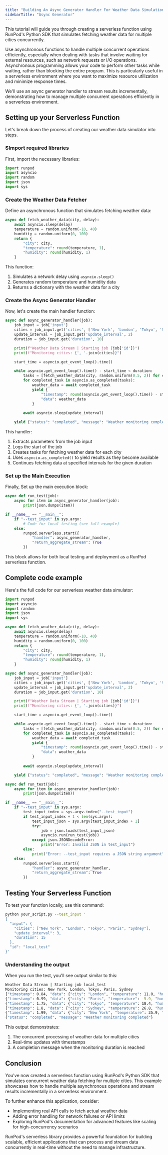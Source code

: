 ```yaml
---
title: "Building An Async Generator Handler For Weather Data Simulation"
sidebarTitle: "Async Generator"
---
```


This tutorial will guide you through creating a serverless function using RunPod's Python SDK that simulates fetching weather data for multiple cities concurrently.

Use asynchronous functions to handle multiple concurrent operations efficiently, especially when dealing with tasks that involve waiting for external resources, such as network requests or I/O operations. Asynchronous programming allows your code to perform other tasks while waiting, rather than blocking the entire program. This is particularly useful in a serverless environment where you want to maximize resource utilization and minimize response times.

We'll use an async generator handler to stream results incrementally, demonstrating how to manage multiple concurrent operations efficiently in a serverless environment.

## Setting up your Serverless Function

Let's break down the process of creating our weather data simulator into steps.

### SImport required libraries

First, import the necessary libraries:

```python
import runpod
import asyncio
import random
import json
import sys
```

### Create the Weather Data Fetcher

Define an asynchronous function that simulates fetching weather data:

```python
async def fetch_weather_data(city, delay):
    await asyncio.sleep(delay)
    temperature = random.uniform(-10, 40)
    humidity = random.uniform(0, 100)
    return {
        "city": city,
        "temperature": round(temperature, 1),
        "humidity": round(humidity, 1)
    }
```

This function:

1. Simulates a network delay using `asyncio.sleep()`
2. Generates random temperature and humidity data
3. Returns a dictionary with the weather data for a city

### Create the Async Generator Handler

Now, let's create the main handler function:

```python
async def async_generator_handler(job):
    job_input = job['input']
    cities = job_input.get('cities', ['New York', 'London', 'Tokyo', 'Sydney', 'Moscow'])
    update_interval = job_input.get('update_interval', 2)
    duration = job_input.get('duration', 10)

    print(f"Weather Data Stream | Starting job {job['id']}")
    print(f"Monitoring cities: {', '.join(cities)}")

    start_time = asyncio.get_event_loop().time()

    while asyncio.get_event_loop().time() - start_time < duration:
        tasks = [fetch_weather_data(city, random.uniform(0.5, 2)) for city in cities]
        for completed_task in asyncio.as_completed(tasks):
            weather_data = await completed_task
            yield {
                "timestamp": round(asyncio.get_event_loop().time() - start_time, 2),
                "data": weather_data
            }
        
        await asyncio.sleep(update_interval)

    yield {"status": "completed", "message": "Weather monitoring completed"}
```

This handler:

1. Extracts parameters from the job input
2. Logs the start of the job
3. Creates tasks for fetching weather data for each city
4. Uses `asyncio.as_completed()` to yield results as they become available
5. Continues fetching data at specified intervals for the given duration

### Set up the Main Execution

Finally, Set up the main execution block:

```python
async def run_test(job):
    async for item in async_generator_handler(job):
        print(json.dumps(item))

if __name__ == "__main__":
    if "--test_input" in sys.argv:
        # Code for local testing (see full example)
    else:
        runpod.serverless.start({
            "handler": async_generator_handler,
            "return_aggregate_stream": True
        })
```

This block allows for both local testing and deployment as a RunPod serverless function.

## Complete code example

Here's the full code for our serverless weather data simulator:

```python fetch_weather_data.py
import runpod
import asyncio
import random
import json
import sys

async def fetch_weather_data(city, delay):
    await asyncio.sleep(delay)
    temperature = random.uniform(-10, 40)
    humidity = random.uniform(0, 100)
    return {
        "city": city,
        "temperature": round(temperature, 1),
        "humidity": round(humidity, 1)
    }

async def async_generator_handler(job):
    job_input = job['input']
    cities = job_input.get('cities', ['New York', 'London', 'Tokyo', 'Sydney', 'Moscow'])
    update_interval = job_input.get('update_interval', 2)
    duration = job_input.get('duration', 10)

    print(f"Weather Data Stream | Starting job {job['id']}")
    print(f"Monitoring cities: {', '.join(cities)}")

    start_time = asyncio.get_event_loop().time()

    while asyncio.get_event_loop().time() - start_time < duration:
        tasks = [fetch_weather_data(city, random.uniform(0.5, 2)) for city in cities]
        for completed_task in asyncio.as_completed(tasks):
            weather_data = await completed_task
            yield {
                "timestamp": round(asyncio.get_event_loop().time() - start_time, 2),
                "data": weather_data
            }
        
        await asyncio.sleep(update_interval)

    yield {"status": "completed", "message": "Weather monitoring completed"}

async def run_test(job):
    async for item in async_generator_handler(job):
        print(json.dumps(item))

if __name__ == "__main__":
    if "--test_input" in sys.argv:
        test_input_index = sys.argv.index("--test_input")
        if test_input_index + 1 < len(sys.argv):
            test_input_json = sys.argv[test_input_index + 1]
            try:
                job = json.loads(test_input_json)
                asyncio.run(run_test(job))
            except json.JSONDecodeError:
                print("Error: Invalid JSON in test_input")
        else:
            print("Error: --test_input requires a JSON string argument")
    else:
        runpod.serverless.start({
            "handler": async_generator_handler,
            "return_aggregate_stream": True
        })
```

## Testing Your Serverless Function

To test your function locally, use this command:

```bash
python your_script.py --test_input '
{
  "input": {
    "cities": ["New York", "London", "Tokyo", "Paris", "Sydney"],
    "update_interval": 3,
    "duration": 15
  },
  "id": "local_test"
}'
```

### Understanding the output

When you run the test, you'll see output similar to this:

```bash
Weather Data Stream | Starting job local_test
Monitoring cities: New York, London, Tokyo, Paris, Sydney
{"timestamp": 0.84, "data": {"city": "London", "temperature": 11.0, "humidity": 7.3}}
{"timestamp": 0.99, "data": {"city": "Paris", "temperature": -5.9, "humidity": 59.3}}
{"timestamp": 1.75, "data": {"city": "Tokyo", "temperature": 18.4, "humidity": 34.1}}
{"timestamp": 1.8, "data": {"city": "Sydney", "temperature": 26.8, "humidity": 91.0}}
{"timestamp": 1.99, "data": {"city": "New York", "temperature": 35.9, "humidity": 27.5}}
{"status": "completed", "message": "Weather monitoring completed"}
```

This output demonstrates:

1. The concurrent processing of weather data for multiple cities
2. Real-time updates with timestamps
3. A completion message when the monitoring duration is reached

## Conclusion

You've now created a serverless function using RunPod's Python SDK that simulates concurrent weather data fetching for multiple cities. This example showcases how to handle multiple asynchronous operations and stream results incrementally in a serverless environment.

To further enhance this application, consider:

* Implementing real API calls to fetch actual weather data
* Adding error handling for network failures or API limits
* Exploring RunPod's documentation for advanced features like scaling for high-concurrency scenarios

RunPod's serverless library provides a powerful foundation for building scalable, efficient applications that can process and stream data concurrently in real-time without the need to manage infrastructure.
